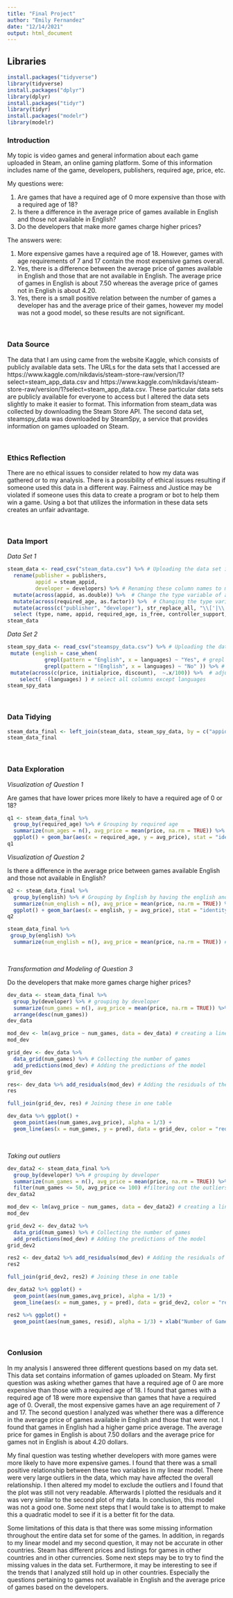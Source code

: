 ---
title: "Final Project"
author: "Emily Fernandez"
date: "12/14/2021"
output: html_document
---
## Libraries
```{r, message = FALSE}
install.packages("tidyverse")
library(tidyverse)
install.packages("dplyr")
library(dplyr)
install.packages("tidyr")
library(tidyr)
install.packages("modelr")
library(modelr) 
```

### Introduction

My topic is video games and general information about each game uploaded in Steam, an online gaming platform. Some of this information includes name of the game, developers, publishers, required age, price, etc.

My questions were:

1. Are games that have a required age of 0 more expensive than those with a required age of 18? 
2. Is there a difference in the average price of games available in English and those not available in English?
3. Do the developers that make more games charge higher prices? 


The answers were:

1. More expensive games have a required age of 18. However, games with age requirements of 7 and 17 contain the most expensive games overall. 
2. Yes, there is a difference between the average price of games available in English and those that are not available in English. The average price of games in English is about 7.50 whereas the average price of games not in English is about 4.20.
3. Yes, there is a small positive relation between the number of games a developer has and the average price of their games, however my model was not a good model, so these results are not significant.

&nbsp;

### Data Source

The data that I am using came from the website Kaggle, which consists of publicly available data sets. The URLs for the data sets that I accessed are https://www.kaggle.com/nikdavis/steam-store-raw/version/1?select=steam_app_data.csv and https://www.kaggle.com/nikdavis/steam-store-raw/version/1?select=steam_app_data.csv. These particular data sets are publicly available for everyone to access but I altered the data sets slightly to make it easier to format. This information from steam_data was collected by downloading the Steam Store API. The second data set, steamspy_data was downloaded by SteamSpy, a service that provides information on games uploaded on Steam.

&nbsp;

### Ethics Reflection

There are no ethical issues to consider related to how my data was gathered or to my analysis. There is a possibility of ethical issues resulting if someone used this data in a different way. Fairness and Justice may be violated if someone uses this data to create a program or bot to help them win a game. Using a bot that utilizes the information in these data sets creates an unfair advantage.

&nbsp;

### Data Import

_Data Set 1_
```{r}
steam_data <- read_csv("steam_data.csv") %>% # Uploading the data set into R
  rename(publisher = publishers, 
         appid = steam_appid,
         developer = developers) %>% # Renaming these column names to match the other tibble
  mutate(across(appid, as.double)) %>%  # Change the type variable of appid to match the steam_appid from other tibble
  mutate(across(required_age, as.factor)) %>%  # Changing the type variable to factor %>% 
  mutate(across(c("publisher", "developer"), str_replace_all, "\\['|\\']", "")) %>% # Remove the ['    '] in publisher and developer rows 
  select (type, name, appid, required_age, is_free, controller_support, developer, publisher) # Selecting only the columns that have values in them
steam_data
```


_Data Set 2_
```{r}
steam_spy_data <- read_csv("steamspy_data.csv") %>% # Uploading the data set into R
 mutate (english = case_when(
            grepl(pattern = "English", x = languages) ~ "Yes", # grepl function replaces matches of a pattern
            grepl(pattern = "!English", x = languages) ~ "No" )) %>% # making a new column that says whether the game is available in English (Yes) or not (No)
 mutate(across(c(price, initialprice, discount),  ~.x/100)) %>%  # adjusting the numbers to include the decimal point
    select( -(languages) ) # select all columns except languages
steam_spy_data
```
&nbsp;

### Data Tidying

```{r}
steam_data_final <- left_join(steam_data, steam_spy_data, by = c("appid", "name", "developer", "publisher")) # Doing a left join to combine the two data sets by the appID of the game that appear in both tibbles
steam_data_final
```

&nbsp;

### Data Exploration

_Visualization of Question 1_

Are games that have lower prices more likely to have a required age of 0 or 18?

```{r}
q1 <- steam_data_final %>% 
  group_by(required_age) %>% # Grouping by required age
  summarize(num_ages = n(), avg_price = mean(price, na.rm = TRUE)) %>% # Using summarize to calculate the average price of games based on the required age
  ggplot() + geom_bar(aes(x = required_age, y = avg_price), stat = "identity", fill = "light blue") + xlab("Age Requirement") + ylab("Average Price") + ggtitle("Average Price of Games by Required Age")# Plotting the required age on x axis and the average price on y axis of a bar chart
q1
```
_Visualization of Question 2_

Is there a difference in the average price between games available English and those not available in English?

```{r}
q2 <- steam_data_final %>% 
  group_by(english) %>% # Grouping by English by having the english and No english section
  summarize(num_english = n(), avg_price = mean(price, na.rm = TRUE)) %>% # Using summarize to calculate the average price of games based on whether the game is in English or not
  ggplot() + geom_bar(aes(x = english, y = avg_price), stat = "identity", fill = "light blue") + xlab("English Availability") + ylab("Average Price") + ggtitle("Average Price of Games by English Availability") # Plotting the English/No English data on x axis and the avg price on y axis of a bar chart
q2
```

```{r}
steam_data_final %>% 
 group_by(english) %>% 
  summarize(num_english = n(), avg_price = mean(price, na.rm = TRUE)) # To see exact numbers of the price averages of both categories
```

&nbsp;

_Transformation and Modeling of Question 3_

Do the developers that make more games charge higher prices? 

```{r}
dev_data <- steam_data_final %>% 
  group_by(developer) %>% # grouping by developer 
  summarize(num_games = n(), avg_price = mean(price, na.rm = TRUE)) %>% # Calculating the average price of games based on the number of games a developer makes
  arrange(desc(num_games))
dev_data
```

```{r}
mod_dev <- lm(avg_price ~ num_games, data = dev_data) # creating a linear model based on the average price and the number of games
mod_dev
```

```{r}
grid_dev <- dev_data %>% 
  data_grid(num_games) %>% # Collecting the number of games
  add_predictions(mod_dev) # Adding the predictions of the model
grid_dev
```

```{r}
res<- dev_data %>% add_residuals(mod_dev) # Adding the residuals of the model
res
```

```{r}
full_join(grid_dev, res) # Joining these in one table
```

```{r}
dev_data %>% ggplot() +
  geom_point(aes(num_games,avg_price), alpha = 1/3) +
  geom_line(aes(x = num_games, y = pred), data = grid_dev, color = "red", size = 1) + xlab("Number of Games") + ylab("Average Price") + ggtitle("Price of Games based on Number of Games Published") # Plotting the model
```

&nbsp;

_Taking out outliers_

```{r}
dev_data2 <- steam_data_final %>% 
  group_by(developer) %>% # grouping by developer 
  summarize(num_games = n(), avg_price = mean(price, na.rm = TRUE)) %>% # Calculating the average price of games based on the number of games a developer makes
  filter(num_games <= 50, avg_price <= 100) #filtering out the outliers of the previous model
dev_data2
```

```{r}
mod_dev <- lm(avg_price ~ num_games, data = dev_data2) # creating a linear model based on the average price and the number of games
mod_dev
```

```{r}
grid_dev2 <- dev_data2 %>% 
  data_grid(num_games) %>% # Collecting the number of games
  add_predictions(mod_dev) # Adding the predictions of the model
grid_dev2
```

```{r}
res2 <- dev_data2 %>% add_residuals(mod_dev) # Adding the residuals of the model
res2
```

```{r}
full_join(grid_dev2, res2) # Joining these in one table
```

```{r}
dev_data2 %>% ggplot() +
  geom_point(aes(num_games,avg_price), alpha = 1/3) +
  geom_line(aes(x = num_games, y = pred), data = grid_dev2, color = "red", size = 1) + xlab("Number of Games") + ylab("Average Price") + ggtitle("Price of Games based on Number of Games Published")# Plotting the model
```


```{r}
res2 %>% ggplot() +
  geom_point(aes(num_games, resid), alpha = 1/3) + xlab("Number of Games") + ylab("Residuals") # Plotting the residuals
```
&nbsp;




### Conlusion

In my analysis I answered three different questions based on my data set. 
This data set contains information of games uploaded on Steam. 
My first question was asking whether games that have a required age of 0 
are more expensive than those with a required age of 18. I found that games 
with a required age of 18 were more expensive than games that have a required 
age of 0. Overall, the most expensive games have an age requirement of 7 and 17. 
The second question I analyzed was whether there was a difference in the average 
price of games available in English and those that were not. I found that games in 
English had a higher game price average. The average price for games in English is 
about 7.50 dollars and the average price for games not in English is about 4.20 dollars.

My final question was testing whether developers with more games were more likely to have 
more expensive games. I found that there was a small positive relationship between these 
two variables in my linear model. There were very large outliers in the data, which may 
have affected the overall relationship. I then altered my model to exclude the outliers 
and I found that the plot was still not very readable. Afterwards I plotted the residuals 
and it was very similar to the second plot of my data. In conclusion, this model was not a
good one. Some next steps that I would take is to attempt to make this a quadratic model
to see if it is a better fit for the data.

Some limitations of this data is that there was some missing information throughout the 
entire data set for some of the games. In addition, in regards to my linear model and my
second question, it may not be accurate in other countries. Steam has different prices 
and listings for games in other countries and in other currencies. Some next steps may
be to try to find the missing values in the data set. Furthermore, it may be interesting
to see if the trends that I analyzed still hold up in other countries. Especially the 
questions pertaining to games not available in English and the average price of games based on the developers.


